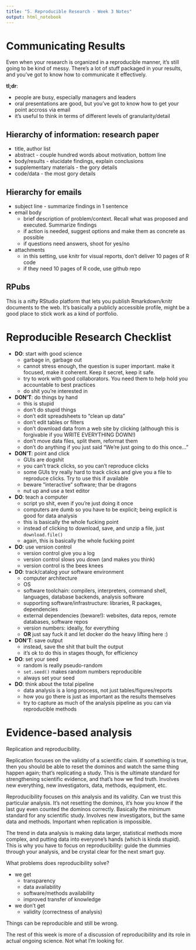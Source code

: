 ```yaml
---
title: "5. Reproducible Research - Week 3 Notes"
output: html_notebook
---
```


# Communicating Results
Even when your research is organized in a reproducible manner, it's still going to be kind of messy. There's a lot of stuff packaged in your results, and you've got to know how to communicate it effectively.

**tl;dr**:

* people are busy, especially managers and leaders
* oral presentations are good, but you've got to know how to get your point accross via email
* it's useful to think in terms of different levels of granularity/detail

## Hierarchy of information: research paper

* title, author list
* abstract - couple hundred words about motivation, bottom line
* body/results - elucidate findings, explain conclusions
* supplementary materials - the gory details
* code/data - the most gory details

## Hierarchy for emails

* subject line - summarize findings in 1 sentence
* email body
     * brief description of problem/context. Recall what was proposed and executed. Summarize findings
     * if action is needed, suggest options and make them as concrete as possible
     * if questions need answers, shoot for yes/no
* attachments
     * in this setting, use knitr for visual reports, don't deliver 10 pages of R code
     * if they need 10 pages of R code, use github repo
     
## RPubs
This is a nifty RStudio platform that lets you publish Rmarkdown/knitr documents to the web. It's basically a publicly accessible profile, might be a good place to stick work as a kind of portfolio.

# Reproducible Research Checklist

* **DO**: start with good science
     * garbage in, garbage out
     * cannot stress enough, the question is super important. make it focused, make it coherent. Keep it secret, keep it safe.
     * try to work with good collaborators. You need them to help hold you accountable to best practices
     * do shit you're interested in
* **DON'T**: do things by hand
     * this is stupid
     * don't do stupid things
     * don't edit spreadsheets to "clean up data"
     * don't edit tables or filters
     * don't download data from a web site by clicking (although this is forgivable if you WRITE EVERYTHING DOWN!)
     * don't move data files, split them, reformat them
     * don't do anything if you just said "We're just going to do this once..."
* **DON'T**: point and click
     * GUIs are dogshit
     * you can't track clicks, so you can't reproduce clicks
     * some GUIs try really hard to track clicks and give you a file to reproduce clicks. Try to use this if available
     * beware "interactive" software; thar be dragons
     * nut up and use a text editor
* **DO**: teach a computer
     * script yo shit, even if you're just doing it once
     * computers are dumb so you have to be explicit; being explicit is good for data analysis
     * this is basically the whole fucking point
     * instead of clicking to download, save, and unzip a file, just `download.file()`
     * again, this is basically the whole fucking point
* **DO**: use version control
     * version control give you a log
     * version control slows you down (and makes you think)
     * version control is the bees knees
* **DO**: track/catalog your software environment
     * computer architecture
     * OS
     * software toolchain: compilers, interpreters, command shell, languages, database backends, analysis software
     * supporting software/infrastructure: libraries, R packages, dependencies
     * external dependencies (beware!): websites, data repos, remote databases, software repos
     * version numbers: ideally, for everything
     * **OR** just say fuck it and let docker do the heavy lifting here :)
* **DON'T**: save output
     * instead, save the shit that built the output
     * it's ok to do this in stages though, for efficiency
* **DO**: set your seed
     * random is really pseudo-random
     * `set.seed()` makes random numbers reproducible
     * always set your seed
* **DO**: think about the total pipeline
     * data analysis is a long process, not just tables/figures/reports
     * how you go there is just as important as the results themselves
     * try to capture as much of the analysis pipeline as you can via reproducible methods
     
# Evidence-based analysis
Replication and reproducibility.

Replication focuses on the validity of a scientific claim. If something is true, then you should be able to reset the dominos and watch the same thing happen again; that's replicating a study. This is the ultimate standard for strengthening scientific evidence, and that's how we find truth. Involves new everything, new investigators, data, methods, equipment, etc.

Reproducibility focuses on *this* analysis and its validity. Can we trust this particular analysis. It's not resetting the dominos, it's how you know if the last guy even counted the dominos correctly. Basically the minimum standard for any scientific study. Involves new investigators, but the same data and methods. Important when replication is impossible.

The trend in data analysis is making data larger, statistical methods more complex, and putting data into everyone's hands (which is kinda stupid). This is why you have to focus on reproducibility: guide the dummies through your analysis, and be crystal clear for the next smart guy.

What problems does reproducibility solve?

* we get
     * transparency
     * data availability
     * software/methods availability
     * improved transfer of knowledge
* we don't get
     * validity (correctness of analysis)

Things can be reproducible and still be wrong.

The rest of this week is more of a discussion of reproducibility and its role in actual ongoing science. Not what I'm looking for.